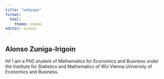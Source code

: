 ---
title: "webpage"
format:
  html:
    theme: cosmo
editor: visual
---


## Alonso Zuniga-Irigoin

Hi! I am a PhD student of Mathematics for Economics and Business under the Institute for Statistics and Mathematics of WU Vienna University of Economics and Business.


